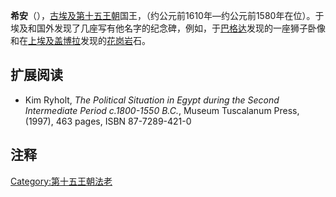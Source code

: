 {{Pharaoh Infobox | 
    Name= 希安| 
    Image= Khyan.jpg|
Caption=刻有希安名字的文物|
ImageSize=300px|
  Alt=|
NomenHiero= <hiero>x-i-i-A-n</hiero>
|
Nomen=希安
| 
PrenomenHiero=<hiero>N5-s-F9:D54-n</hiero>
  |
Prenomen=''Seuserenre''<ref>[http://www.ancient-egypt.org/kings/15/1504_khiyan/titulary.html Khiyan Titulary] {{webarchive|url=https://web.archive.org/web/20070927004543/http://www.ancient-egypt.org/kings/15/1504_khiyan/titulary.html |date=2007-09-27 }}</ref>
 | 
Golden= |
Nebty=| 
Horus=Horus, who unites the shores
| 
GoldenHiero= |
NebtyHiero=  |
HorusHiero=<hiero>i-n:q-N21:Z2</hiero>
 | 
Reign=约公元前1610年—约公元前1580年|
Dynasty=[[第十五王朝|第十五王朝]] |
Coregency=|
Predecessor=[[雅库布赫|雅库布赫]]|
Successor=[[阿波比一世|阿波比一世]]|
Spouse=|
children=Yanassi 
|
Father=|
Mother=| 
Born=|
Died=约公元前1580年|
Burial=|
Monuments=}}

'''希安'''（{{lang-en|Khyan}}），[[古埃及|古埃及]][[埃及第十五王朝|第十五王朝]]国王，（约公元前1610年—约公元前1580年在位）。于埃及和国外发现了几座写有他名字的纪念碑，例如，于[[巴格达|巴格达]]发现的一座狮子卧像和在[[上埃及|上埃及]][[盖博拉|盖博拉]]发现的[[花岗岩|花岗岩]]石。

==扩展阅读==
* Kim Ryholt, ''The Political Situation in Egypt during the Second Intermediate Period c.1800-1550 B.C.'', Museum Tuscalanum Press, (1997), 463 pages, ISBN 87-7289-421-0

==注释==
<references/>

{{Pharaoh | Prev=[[雅库布赫|雅库布赫]]| Dynasty=[[埃及第十五王朝|第十五王朝]] | Next=[[阿波比一世|阿波比一世]]}}


{{著名埃及统治者}}

[[Category:第十五王朝法老|Category:第十五王朝法老]]